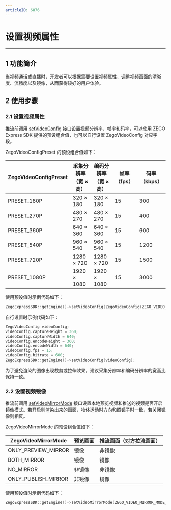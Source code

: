 ```yaml
---
articleID: 6876
---
```

# 设置视频属性

- - -

## 1 功能简介

当视频通话或直播时，开发者可以根据需要设置视频属性，调整视频画面的清晰度、流畅度以及镜像，从而获得较好的用户体验。

## 2 使用步骤

### 2.1 设置视频属性

推流前调用 [setVideoConfig](/zh/api?doc=Express_Video_SDK_API~CPP_linux~class~zego-express-i-zego-express-engine#set-video-config) 接口设置视频分辨率、帧率和码率，可以使用 ZEGO Express SDK 提供的预设组合值，也可以自行设置 ZegoVideoConfig 对应字段。

ZegoVideoConfigPreset 的预设组合值如下：

| ZegoVideoConfigPreset | 采集分辨率<br/>（宽 × 高） | 编码分辨率<br/>（宽 × 高） | 帧率（fps） | 码率（kbps） |
| ------------------- | ------------------ | ---------------| --------- | ---------- |
|      PRESET_180P      |       320 × 180        |      320 × 180      |     15      |     300      |
|      PRESET_270P      |       480 × 270        |      480 × 270      |     15      |     400      |
|      PRESET_360P      |       640 × 360        |      640 × 360      |     15      |     600      |
|      PRESET_540P      |       960 × 540        |      960 × 540      |     15      |     1200     |
|      PRESET_720P      |       1280 × 720       |     1280 × 720      |     15      |     1500     |
|     PRESET_1080P      |      1920 × 1080       |     1920 × 1080     |     15      |     3000     |

使用预设值时示例代码如下：

```C++
ZegoExpressSDK::getEngine()->setVideoConfig(ZegoVideoConfig(ZEGO_VIDEO_CONFIG_PRESET_1080P));
```

自行设置时示例代码如下：

```C++
ZegoVideoConfig videoConfig;
videoConfig.captureHeight = 360;
videoConfig.captureWidth = 640;
videoConfig.encodeHeight = 360;
videoConfig.encodeWidth = 640;
videoConfig.fps = 15;
videoConfig.bitrate = 600;
ZegoExpressSDK::getEngine()->setVideoConfig(videoConfig);
```

<div class="mk-warning">

为了避免渲染的图像出现裁剪或拉伸效果，建议采集分辨率和编码分辨率的宽高比保持一致。  
</div>


### 2.2 设置视频镜像

推流前调用 [setVideoMirrorMode](/zh/api?doc=Express_Video_SDK_API~CPP_linux~class~zego-express-i-zego-express-engine#set-video-mirror-mode) 接口设置本地预览视频和推送的视频是否开启镜像模式。若开启则渲染出来的画面，物体运动时方向和照镜子时一致，若关闭镜像则相反。

ZegoVideoMirrorMode 的预设组合值如下：

| ZegoVideoMirrorMode | 预览画面 | 推流画面（对方拉流画面） |
| ----------------- | ------ | ---------------------- |
| ONLY_PREVIEW_MIRROR |   镜像   |          非镜像          |
| BOTH_MIRROR     |   镜像   |           镜像           |
| NO_MIRROR      |  非镜像  |          非镜像          |
| ONLY_PUBLISH_MIRROR |  非镜像  |           镜像           |

使用预设值时示例代码如下：

```C++
ZegoExpressSDK::getEngine()->setVideoMirrorMode(ZEGO_VIDEO_MIRROR_MODE_BOTH_MIRROR);
```
